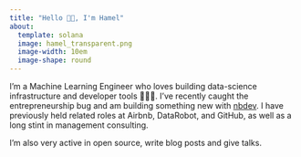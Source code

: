 ```yaml
---
title: "Hello 👋🏽, I'm Hamel"
about:
  template: solana
  image: hamel_transparent.png
  image-width: 10em
  image-shape: round
---
```



I'm a Machine Learning Engineer who loves building data-science infrastructure  and developer tools 👷🏼‍♂️.  I've recently caught the entrepreneurship bug and am building something new with [nbdev](https://nbdev.fast.ai/).  I have previously held related roles at Airbnb, DataRobot, and GitHub, as well as a long stint in management consulting.

I'm also very active in open source, write blog posts and give talks.



